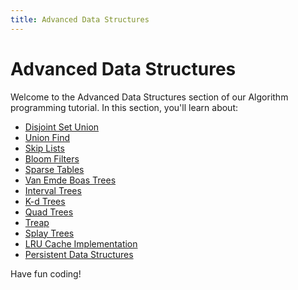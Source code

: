 ```yaml
---
title: Advanced Data Structures
---
```


# Advanced Data Structures

Welcome to the Advanced Data Structures section of our Algorithm programming tutorial. In this section, you'll learn about:

- [Disjoint Set Union](./0-disjoint-set-union.mdx)
- [Union Find](./1-union-find.mdx)
- [Skip Lists](./2-skip-lists.mdx)
- [Bloom Filters](./3-bloom-filters.mdx)
- [Sparse Tables](./4-sparse-tables.mdx)
- [Van Emde Boas Trees](./5-van-emde-boas-trees.mdx)
- [Interval Trees](./6-interval-trees.mdx)
- [K-d Trees](./7-k-d-trees.mdx)
- [Quad Trees](./8-quad-trees.mdx)
- [Treap](./9-treap.mdx)
- [Splay Trees](./10-splay-trees.mdx)
- [LRU Cache Implementation](./11-lru-cache-implementation.mdx)
- [Persistent Data Structures](./12-persistent-data-structures.mdx)

Have fun coding!